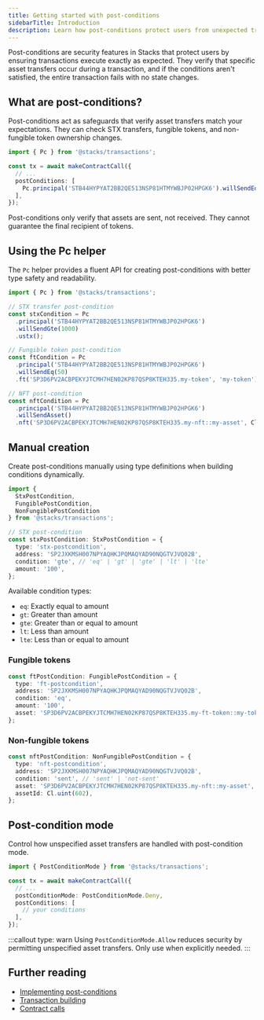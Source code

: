 ```yaml
---
title: Getting started with post-conditions
sidebarTitle: Introduction
description: Learn how post-conditions protect users from unexpected transaction outcomes
---
```


Post-conditions are security features in Stacks that protect users by ensuring transactions execute exactly as expected. They verify that specific asset transfers occur during a transaction, and if the conditions aren't satisfied, the entire transaction fails with no state changes.

## What are post-conditions?

Post-conditions act as safeguards that verify asset transfers match your expectations. They can check STX transfers, fungible tokens, and non-fungible token ownership changes.

```ts
import { Pc } from '@stacks/transactions';

const tx = await makeContractCall({
  // ...
  postConditions: [
    Pc.principal('STB44HYPYAT2BB2QE513NSP81HTMYWBJP02HPGK6').willSendEq(1000).ustx(),
  ],
});
```

Post-conditions only verify that assets are sent, not received. They cannot guarantee the final recipient of tokens.

## Using the Pc helper

The `Pc` helper provides a fluent API for creating post-conditions with better type safety and readability.

```ts
import { Pc } from '@stacks/transactions';

// STX transfer post-condition
const stxCondition = Pc
  .principal('STB44HYPYAT2BB2QE513NSP81HTMYWBJP02HPGK6')
  .willSendGte(1000)
  .ustx();

// Fungible token post-condition
const ftCondition = Pc
  .principal('STB44HYPYAT2BB2QE513NSP81HTMYWBJP02HPGK6')
  .willSendEq(50)
  .ft('SP3D6PV2ACBPEKYJTCMH7HEN02KP87QSP8KTEH335.my-token', 'my-token');

// NFT post-condition
const nftCondition = Pc
  .principal('STB44HYPYAT2BB2QE513NSP81HTMYWBJP02HPGK6')
  .willSendAsset()
  .nft('SP3D6PV2ACBPEKYJTCMH7HEN02KP87QSP8KTEH335.my-nft::my-asset', Cl.uint(1));
```

## Manual creation

Create post-conditions manually using type definitions when building conditions dynamically.

```ts
import { 
  StxPostCondition, 
  FungiblePostCondition, 
  NonFungiblePostCondition 
} from '@stacks/transactions';

// STX post-condition
const stxPostCondition: StxPostCondition = {
  type: 'stx-postcondition',
  address: 'SP2JXKMSH007NPYAQHKJPQMAQYAD90NQGTVJVQ02B',
  condition: 'gte', // 'eq' | 'gt' | 'gte' | 'lt' | 'lte'
  amount: '100',
};
```

Available condition types:
- `eq`: Exactly equal to amount
- `gt`: Greater than amount
- `gte`: Greater than or equal to amount
- `lt`: Less than amount
- `lte`: Less than or equal to amount

### Fungible tokens

```ts
const ftPostCondition: FungiblePostCondition = {
  type: 'ft-postcondition',
  address: 'SP2JXKMSH007NPYAQHKJPQMAQYAD90NQGTVJVQ02B',
  condition: 'eq',
  amount: '100',
  asset: 'SP3D6PV2ACBPEKYJTCMH7HEN02KP87QSP8KTEH335.my-ft-token::my-token',
};
```

### Non-fungible tokens

```ts
const nftPostCondition: NonFungiblePostCondition = {
  type: 'nft-postcondition',
  address: 'SP2JXKMSH007NPYAQHKJPQMAQYAD90NQGTVJVQ02B',
  condition: 'sent', // 'sent' | 'not-sent'
  asset: 'SP3D6PV2ACBPEKYJTCMH7HEN02KP87QSP8KTEH335.my-nft::my-asset',
  assetId: Cl.uint(602),
};
```

## Post-condition mode

Control how unspecified asset transfers are handled with post-condition mode.

```ts
import { PostConditionMode } from '@stacks/transactions';

const tx = await makeContractCall({
  // ...
  postConditionMode: PostConditionMode.Deny,
  postConditions: [
    // your conditions
  ],
});
```

:::callout
type: warn
Using `PostConditionMode.Allow` reduces security by permitting unspecified asset transfers. Only use when explicitly needed.
:::

## Further reading

- [Implementing post-conditions](/reference/stacks.js/(post-conditions)/implementing-post-conditions)
- [Transaction building](/reference/stacks.js/(local-accounts)/transaction-building)
- [Contract calls](/reference/stacks.js/(local-accounts)/contract-calls)